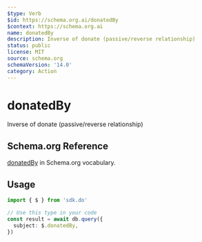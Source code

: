 ```yaml
---
$type: Verb
$id: https://schema.org.ai/donatedBy
$context: https://schema.org.ai
name: donatedBy
description: Inverse of donate (passive/reverse relationship)
status: public
license: MIT
source: schema.org
schemaVersion: '14.0'
category: Action
---
```


# donatedBy

Inverse of donate (passive/reverse relationship)

## Schema.org Reference

[donatedBy](https://schema.org/DonateAction) in Schema.org vocabulary.

## Usage

```typescript
import { $ } from 'sdk.do'

// Use this type in your code
const result = await db.query({
  subject: $.donatedBy,
})
```
